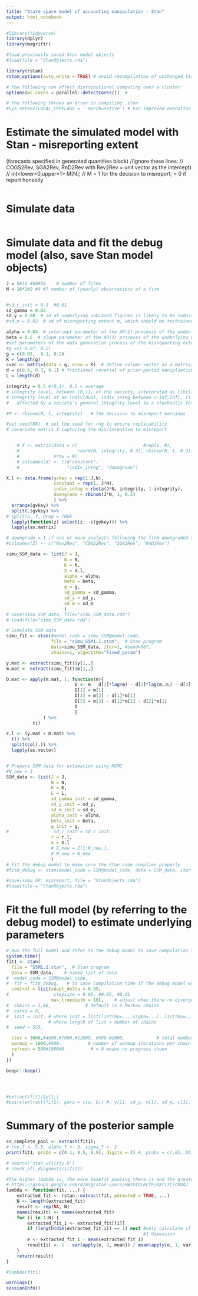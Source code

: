 ```yaml
---
title: "State space model of accounting manipulation - Stan"
output: html_notebook
---
```


```r

#library(tidyverse)
library(dplyr)
library(magrittr)

#load previously saved Stan model objects
#load(file = "StanObjects.rda")

library(rstan)
rstan_options(auto_write = TRUE) # avoid recompilation of unchanged Stan programs

# The following can affect distributional computing over a cluster
options(mc.cores = parallel::detectCores())  # 

# The following throws an error in compiling .stan
#Sys.setenv(LOCAL_CPPFLAGS = '-march=native') # For improved execution time but can throw errors for some CPUs

```


# Estimate the simulated model with Stan - misreporting extent 
  (forecasts specified in generated quantities block)
//ignore these lines: 
//  COGS2Rev, SGA2Rev, RnD2Rev with Rev2Rev = unit vector as the intercept)
//   int<lower=0,upper=1> M[N];   // M = 1 for the decision to misreport; = 0 if report honestly  

```stan
```

# Simulate data
```stan
```


# Simulate data and fit the debug model (also, save Stan model objects) 
```r

J = 5#15 #00#50    # number of firms
N = 16*1#2 #4 #7 number of (yearly) observations of a firm


#sd_c_init = 0.1  #0.01
sd_gamma = 0.02
sd_y = 0.08  # sd of underlying unbiased figures is likely to be industry-specific / business model specific
#sd_m = 0.02  # sd of misreporting extent m, which should be restrained by the governance setting (eg, audit committee chair with financial expertise, big 4 auditor, etc)

alpha = 0.04  # intercept parameter of the AR(1) processs of the underlying unbiased figure
beta = 0.6  # slope parameter of the AR(1) processs of the underlying unbiased figure
#set parameters of the data generation process of the misreporting extent m
#g =c(-0.07, 0.2)
g = c(0.05, -0.1, 0.2)
K = length(g)
cvec <- matrix(data = g, nrow = K)  # define column vector as a matrix[N,1]
d = c(0.6, 0.3, 0.1) # fractional reversal of prior-period manipluation by accruals
L = length(d)

integrity = 0.5 #(0,1)  0.5 = average       
# integrity level, between (0,1), of the society, interpreted as likelihood to behave opportunistically
# integrity level of an individual, indiv_integ between (-Inf,Inf), is 
#   affected by a society's general integrity level in a stochastic fashion varying from period to period

#M <- rbinom(N, 1, integrity)   # the decision to misreport earnings

#set.seed(88)  # set the seed for rng to ensure replicability
# covariate matrix X capturing the dis/incentive to misreport


    # X <- matrix(data = c(                         #rep(1, N), 
    #                      rnorm(N, integrity, 0.3), rbinom(N, 1, 0.3)),
    #             nrow = N)
    # colnames(X) <- c(#"constant", 
    #                  "indiv_integ", "downgrade")  

X.l <- data.frame(gvkey = rep(1:J,N),                   
                  constant = rep(1, J*N),
                  indiv_integ = rbeta(J*N, integrity, 1-integrity), 
                  downgrade = rbinom(J*N, 1, 0.3)
                  ) %>% 
  arrange(gvkey) %>% 
  split(.$gvkey) %>% 
# split(x, f, drop = TRUE  
  lapply(function(z) select(z, -c(gvkey))) %>% 
  lapply(as.matrix)

# downgrade = 1 if one or more analysts following the firm downgraded their stock recommendation in the last period
#colnames(Z) <- c("Rev2Rev", "COGS2Rev", "SGA2Rev", "RnD2Rev")

simu_SSM_data <- list(J = J, 
                      N = N, 
                      K = K,
                      X = X.l,
                      alpha = alpha,
                      beta = beta, 
                      g = g,
                      sd_gamma = sd_gamma,
                      sd_y = sd_y,
                      sd_m = sd_m
                      )
# save(simu_SSM_data, file="simu_SSM_data.rda")
# load(file="simu_SSM_data.rda")

# Simulate SSM data
simu_fit <- stan(#model_code = simu_SSM@model_code,
                 file = "simu_SSM1.1.stan",  # Stan program
                 data=simu_SSM_data, iter=1, #seed=987,  
                 chains=1, algorithm="Fixed_param")  

y.mat <- extract(simu_fit)$y[1,,]
m.mat <- extract(simu_fit)$m[1,,]

D.mat <- apply(m.mat, 1, function(m){
                          D <- m - d[1]*lag(m) - d[2]*lag(m,2L) - d[3]*lag(m,3L)
                          D[1] = m[1]
                          D[2] = m[2] - d[1]*m[1]     
                          D[3] = m[3] - d[1]*m[2] - d[2]*m[1]
                          D
                          }
              ) %>% 
          t()

r.l <- (y.mat + D.mat) %>%  
  t() %>% 
  split(col(.)) %>% 
  lapply(as.vector)


# Prepare SSM data for estimation using MCMC
#N_new = 3
SSM_data <- list(J = J,
                 N = N, 
                 K = K,
                 L = L,
                 sd_gamma_init = sd_gamma,
                 sd_y_init = sd_y,
                 sd_m_init = sd_m,
                 alpha_init = alpha,
                 beta_init = beta,
                 g_init = g,
#                 sd_c_init = sd_c_init,
                 r = r.l, 
                 X = X.l
                 # Z_new = Z[1:N_new,],
                 # N_new = N_new
                 )
# Fit the debug model to make sure the Stan code complies properly 
#fit0_debug <- stan(model_code = SSM@model_code, data = SSM_data, iter = 10, chains = 1)

#save(simu_GP, misreport, file = "StanObjects.rda")
#load(file = "StanObjects.rda")
```

# Fit the full model (by referring to the debug model) to estimate underlying parameters
```r

# Run the full model and refer to the debug model to save compilation time 
system.time({
fit1 <- stan(
  file = "SSM1.1.stan",  # Stan program
  data = SSM_data,    # named list of data
#  model_code = SSM@model_code, 
#  fit = fit0_debug,   # to save compilation time if the debug model was run
  control = list(adapt_delta = 0.95, 
#                 stepsize = 0.05, #0.05, #0.01
                 max_treedepth = 10),    # adjust when there're divergent transitions after warmup
#  chains = 1,#8,             # default is 4 Markov chains
#  cores = 8,
#  init = init, # where init = list(list(mu=...,sigma=...), list(mu=..., sigma=...), ...) 
                # where length of list = number of chains
#  seed = 555, 

  iter = 3000,#4000,#7000,#12000, #500 #2000,            # total number of iterations per chain
  warmup = 1000,#500,          # number of warmup iterations per chain
  refresh = 500#1000#0          # = 0 means no progress shown
  )
})

beepr::beep()




#extract(fit1)$y[1,]
#pairs(extract(fit1), pars = c(a, b)) #, y[1], sd_y, m[1], sd_m, c[1], c[2], c[3]))

```

# Summary of the posterior sample 
```r

ss_complete_pool <- extract(fit1);
# rho_T <- 5.5, alpha_T <- 3, sigma_T <- 2
print(fit1, probs = c(0.1, 0.5, 0.9), digits = 3) #, probs = c(.05,.95))

# source('stan_utility.R')
# check_all_diagnostics(fit1)

```

```r

#The higher lambda is, the more benefit pooling there is and the greater the benefit from [non-centered] parameterization in hierarchical models
# https://groups.google.com/d/msg/stan-users/HWiUtQLRCfE/RXT17CFcDQAJ
lambda <- function(fit, ...) {
    extracted_fit <- rstan::extract(fit, permuted = TRUE, ...)
    N <- length(extracted_fit)
    result <- rep(NA, N)
    names(result) <- names(extracted_fit)
    for (i in 1:N) {
        extracted_fit_i <- extracted_fit[[i]]
        if (length(dim(extracted_fit_i)) == 1) next #only calculate if more than 
                                                    #1 dimension
        e <- extracted_fit_i - mean(extracted_fit_i)
        result[i] <- 1 - var(apply(e, 2, mean)) / mean(apply(e, 1, var))
    }
    return(result)
}

#lambda(fit1)

warnings()
sessionInfo()
```



